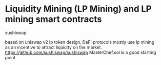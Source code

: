 # Liquidity Mining (LP Mining) and LP mining smart contracts

sushiswap

based on uniswap v2 lp token design, DeFi protocols mostly use lp mining as an incentive to attract liquidity on the market. https://github.com/sushiswap/sushiswap MasterChef.sol is a good starting point
